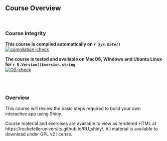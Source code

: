 ## Course Overview
<br>

### Course Integrity
**This course is compiled automatically on _`r Sys.Date()`_ **
<br>
[![compilation-check](https://github.com/RockefellerUniversity/RU_shiny/actions/workflows/compilation-check.yml/badge.svg)](https://github.com/RockefellerUniversity/RU_shiny/actions/workflows/compilation-check.yml)



**The course is tested and available on MacOS, Windows and Ubuntu Linux for `r R.Version()$version.string`**
<br>
[![OS-check](https://github.com/RockefellerUniversity/RU_shiny/actions/workflows/OS-check.yaml/badge.svg)](https://github.com/RockefellerUniversity/RU_shiny/actions/workflows/OS-check.yaml)

<br>
<br>

### Overview
This course will review the basic steps required to build your own interactive app using Shiny.


Course material and exercises are available to view as rendered HTML at https://rockefelleruniversity.github.io/RU_shiny/.
All material is available to download under GPL v2 license.

